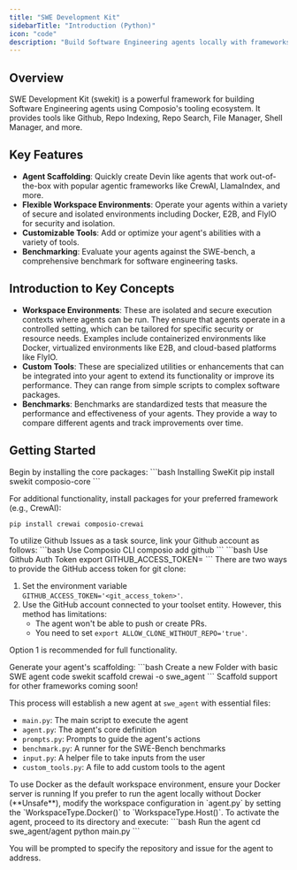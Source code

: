 ```yaml
---
title: "SWE Development Kit"
sidebarTitle: "Introduction (Python)"
icon: "code"
description: "Build Software Engineering agents locally with frameworks and tools of your choice"
---
```


## Overview

SWE Development Kit (swekit) is a powerful framework for building Software Engineering agents using Composio's tooling ecosystem. 
It provides tools like Github, Repo Indexing, Repo Search, File Manager, Shell Manager, and more.

## Key Features

- **Agent Scaffolding**: Quickly create Devin like agents that work out-of-the-box with popular agentic frameworks like CrewAI, LlamaIndex, and more.
- **Flexible Workspace Environments**: Operate your agents within a variety of secure and isolated environments including Docker, E2B, and FlyIO for security and isolation.
- **Customizable Tools**: Add or optimize your agent's abilities with a variety of tools.
- **Benchmarking**: Evaluate your agents against the SWE-bench, a comprehensive benchmark for software engineering tasks.

## Introduction to Key Concepts

- **Workspace Environments**: These are isolated and secure execution contexts where agents can be run. They ensure that agents operate in a controlled setting, which can be tailored for specific security or resource needs. Examples include containerized environments like Docker, virtualized environments like E2B, and cloud-based platforms like FlyIO.
- **Custom Tools**: These are specialized utilities or enhancements that can be integrated into your agent to extend its functionality or improve its performance. They can range from simple scripts to complex software packages.
- **Benchmarks**: Benchmarks are standardized tests that measure the performance and effectiveness of your agents. They provide a way to compare different agents and track improvements over time.

## Getting Started

<Steps>
<Step title="Installation">
  Begin by installing the core packages:
  <CodeGroup>
  ```bash Installing SweKit
  pip install swekit composio-core
  ```
  </CodeGroup>
  
  For additional functionality, install packages for your preferred framework (e.g., CrewAI):
  <CodeGroup>
  ```bash Installing CrewAI and Composio CrewAI Plugin
  pip install crewai composio-crewai
  ```
  </CodeGroup>
</Step>

<Step title="Connect your Github Account">
  To utilize Github Issues as a task source, link your Github account as follows:
  <Tabs>
  <Tab title="Composio CLI">
  <CodeGroup>
  ```bash Use Composio CLI
  composio add github
  ```
  </CodeGroup>
  </Tab>
  <Tab title="Locally using Github Auth Token">
  <CodeGroup>
  ```bash Use Github Auth Token
  export GITHUB_ACCESS_TOKEN=<your_token>
  ```
  </CodeGroup>
  </Tab>
  </Tabs>

  <Note>
  There are two ways to provide the GitHub access token for git clone:

  1. Set the environment variable `GITHUB_ACCESS_TOKEN='<git_access_token>'`.
  2. Use the GitHub account connected to your toolset entity. However, this method has limitations:
     - The agent won't be able to push or create PRs.
     - You need to set `export ALLOW_CLONE_WITHOUT_REPO='true'`.

  Option 1 is recommended for full functionality.
  </Note>
</Step>

<Step title="Create a New Agent">
  Generate your agent's scaffolding:
  <CodeGroup>
  ```bash Create a new Folder with basic SWE agent code
  swekit scaffold crewai -o swe_agent
  ```
  </CodeGroup>

  <Note>
  Scaffold support for other frameworks coming soon!
  </Note>
  
  This process will establish a new agent at `swe_agent` with essential files:
  - `main.py`: The main script to execute the agent
  - `agent.py`: The agent's core definition
  - `prompts.py`: Prompts to guide the agent's actions
  - `benchmark.py`: A runner for the SWE-Bench benchmarks
  - `input.py`: A helper file to take inputs from the user
  - `custom_tools.py`: A file to add custom tools to the agent

</Step>


<Step title="Start Docker Server">
  <Warning>
  To use Docker as the default workspace environment, ensure your Docker server is running
  </Warning>
    If you prefer to run the agent locally without Docker (**Unsafe**), modify the workspace configuration in `agent.py` by setting the `WorkspaceType.Docker()` to `WorkspaceType.Host()`.
</Step>


<Step title="Run the Agent">
  To activate the agent, proceed to its directory and execute:
  <CodeGroup>
  ```bash Run the agent
  cd swe_agent/agent
  python main.py
  ```
  </CodeGroup>
  
  You will be prompted to specify the repository and issue for the agent to address.
</Step>
</Steps>